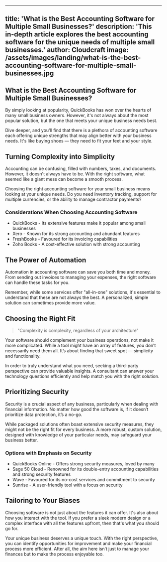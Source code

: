 
---
title: 'What is the Best Accounting Software for Multiple Small Businesses?'
description: 'This in-depth article explores the best accounting software for the unique needs of multiple small businesses.'
author: Cloudcraft
image: /assets/images/landing/what-is-the-best-accounting-software-for-multiple-small-businesses.jpg
---

## What is the Best Accounting Software for Multiple Small Businesses?

By simply looking at popularity, QuickBooks has won over the hearts of many small business owners. However, it's not always about the most popular solution, but the one that meets your unique business needs best.

Dive deeper, and you'll find that there is a plethora of accounting software each offering unique strengths that may align better with your business needs. It's like buying shoes — they need to fit your feet and your style.

<ServicesBlurb />

## Turning Complexity into Simplicity

Accounting can be confusing, filled with numbers, taxes, and documents. However, it doesn't always have to be. With the right software, what seemed like a giant mess can become a smooth process.

Choosing the right accounting software for your small business means looking at your unique needs. Do you need inventory tracking, support for multiple currencies, or the ability to manage contractor payments? 

### Considerations When Choosing Accounting Software

 * QuickBooks - Its extensive features make it popular among small businesses
 * Xero - Known for its strong accounting and abundant features 
 * FreshBooks - Favoured for its invoicing capabilities
 * Zoho Books - A cost-effective solution with strong accounting 

## The Power of Automation

Automation in accounting software can save you both time and money. From sending out invoices to managing your expenses, the right software can handle these tasks for you.

Remember, while some services offer "all-in-one" solutions, it's essential to understand that these are not always the best. A personalized, simple solution can sometimes provide more value. 

<GetStartedBlurb />

## Choosing the Right Fit

<blockquote>"Complexity is complexity, regardless of your architecture"</blockquote>

Your software should complement your business operations, not make it more complicated. While a tool might have an array of features, you don’t necessarily need them all. It’s about finding that sweet spot — simplicity and functionality. 

In order to truly understand what you need, seeking a third-party perspective can provide valuable insights. A consultant can answer your technology questions efficiently and help match you with the right solution. 

## Prioritizing Security

Security is a crucial aspect of any business, particularly when dealing with financial information. No matter how good the software is, if it doesn’t prioritize data protection, it’s a no-go.

While packaged solutions often boast extensive security measures, they might not be the right fit for every business. A more robust, custom solution, designed with knowledge of your particular needs, may safeguard your business better. 

### Options with Emphasis on Security

 * QuickBooks Online - Offers strong security measures, loved by many
 * Sage 50 Cloud - Renowned for its double-entry accounting capabilities and strong security features
 * Wave - Favoured for its no-cost services and commitment to security
 * Sunrise - A user-friendly tool with a focus on security

## Tailoring to Your Biases

Choosing software is not just about the features it can offer. It's also about how you interact with the tool. If you prefer a sleek modern design or a complex interface with all the features upfront, then that's what you should go for.

Your unique business deserves a unique touch. With the right perspective, you can identify opportunities for improvement and make your financial process more efficient. After all, the aim here isn’t just to manage your finances but to make the process enjoyable too.  
